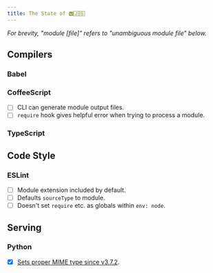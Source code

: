 ```yaml
---
title: The State of 🅼🄹🅂
---
```


*For brevity, "module [file]" refers to "unambiguous module file" below.*

## Compilers

### Babel

### CoffeeScript

- [ ] CLI can generate module output files.
- [ ] `require` hook gives helpful error when trying to process a module.

### TypeScript

## Code Style

### ESLint

- [ ] Module extension included by default.
- [ ] Defaults `sourceType` to module.
- [ ] Doesn't set `require` etc. as globals within `env: node`.

## Serving

### Python

- [x] [Sets proper MIME type since v3.7.2](https://docs.python.org/3.7/whatsnew/changelog.html#id48).
